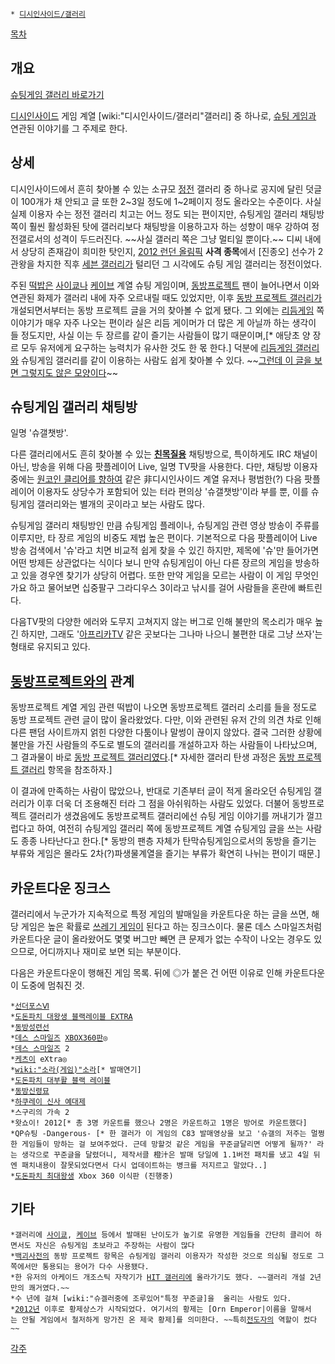  * [[디시인사이드/갤러리]]

[[목차]]
== 개요 ==
[http://gall.dcinside.com/list.php?id=shooting 슈팅게임 갤러리 바로가기]

[[디시인사이드]] 게임 계열 [wiki:"디시인사이드/갤러리"갤러리] 중 하나로, [[슈팅 게임]]과 연관된 이야기를 그 주제로 한다.

== 상세 ==
디시인사이드에서 흔히 찾아볼 수 있는 소규모 [[정전]] 갤러리 중 하나로 공지에 달린 덧글이 100개가 채 안되고 글 또한 2~3일 정도에 1~2페이지 정도 올라오는 수준이다. 사실 실제 이용자 수는 정전 갤러리 치고는 어느 정도 되는 편이지만, 슈팅게임 갤러리 채팅방 쪽이 훨씬 활성화된 탓에 갤러리보다 채팅방을 이용하고자 하는 성향이 매우 강하여 정전갤로서의 성격이 두드러진다.  ~~사실 갤러리 쪽은 그냥 멀티일 뿐이다.~~ 디씨 내에서 상당히 존재감이 희미한 탓인지, [[2012 런던 올림픽]] '''사격 종목'''에서 [진종오] 선수가 2관왕을 차지한 직후 [[세븐 갤러리]]가 털리던 그 시각에도 슈팅 게임 갤러리는 정전이었다.

주된 [[떡밥]]은 [[사이쿄]]나 [[케이브]] 계열 슈팅 게임이며, [[동방프로젝트]] 팬이 늘어나면서 이와 연관된 화제가 갤러리 내에 자주 오르내릴 때도 있었지만, 이후 [[동방 프로젝트 갤러리]]가 개설되면서부터는 동방 프로젝트 글을 거의 찾아볼 수 없게 됐다. 그 외에는 [[리듬게임]] 쪽 이야기가 매우 자주 나오는 편이라 실은 리듬 게이머가 더 많은 게 아닐까 하는 생각이 들 정도지만, 사실 이는  두 장르를 같이 즐기는 사람들이 많기 때문이며,[* 애당초 양 장르 모두 유저에게 요구하는 능력치가 유사한 것도 한 몫 한다.] 덕분에  [[리듬게임 갤러리]]와 슈팅게임 갤러리를 같이 이용하는 사람도 쉽게 찾아볼 수 있다. ~~[http://gall.dcgame.in/list.php?id=rhythmgame&no=2417749&page=1&recommend=1&recommend=1&bbs= 그런데 이 글을 보면 그렇지도 않은 모양이다]~~

== 슈팅게임 갤러리 채팅방 ==
일명 '슈갤챗방'.

다른 갤러리에서도 흔히 찾아볼 수 있는 '''[[친목질]]용''' 채팅방으로, 특이하게도 IRC 채널이 아닌, 방송을 위해 다음 팟플레이어 Live, 일명 TV팟을 사용한다. 다만, 채팅방 이용자 중에는 [[원코인 클리어를 향하여]] 같은 非디시인사이드 계열 유저나 평범한(?) 다음 팟플레이어 이용자도 상당수가 포함되어 있는 터라 편의상 '슈갤챗방'이라 부를 뿐, 이를 슈팅게임 갤러리와는 별개의 곳이라고 보는 사람도 많다.

슈팅게임 갤러리 채팅방인 만큼 슈팅게임 플레이나, 슈팅게임 관련 영상 방송이 주류를 이루지만, 타 장르 게임의 비중도 제법 높은 편이다. 기본적으로 다음 팟플레이어 Live 방송 검색에서 '슈'라고 치면 비교적 쉽게 찾을 수 있긴 하지만, 제목에 '슈'만 들어가면 어떤 방제든 상관없다는 식이다 보니 만약 슈팅게임이 아닌 다른 장르의 게임을 방송하고 있을 경우엔 찾기가 상당히 어렵다. 또한 만약 게임을 모르는 사람이 이 게임 무엇인가요 하고 물어보면 십중팔구 그라디우스 3이라고 낚시를 걸어 사람들을 혼란에 빠트린다.

다음TV팟의 다양한 에러와 도무지 고쳐지지 않는 버그로 인해 불만의 목소리가 매우 높긴 하지만, 그래도 '[[아프리카TV]] 같은 곳보다는 그나마 나으니 불편한 대로 그냥 쓰자'는 형태로 유지되고 있다.


== [[동방프로젝트]]와의 관계 ==
동방프로젝트 계열 게임 관련 떡밥이 나오면 동방프로젝트 갤러리 소리를 들을 정도로 동방 프로젝트 관련 글이 많이 올라왔었다. 다만, 이와 관련된 유저 간의 의견 차로 인해 다른 팬덤 사이트까지 얽힌 다양한 다툼이나 말썽이 끊이지 않았다. 결국 그러한 상황에 불만을 가진 사람들의 주도로 별도의 갤러리를 개설하고자 하는 사람들이 나타났으며, 그 결과물이 바로 [[동방 프로젝트 갤러리]]였다.[* 자세한 갤러리 탄생 과정은 [[동방 프로젝트 갤러리]] 항목을 참조하자.]

이 결과에 만족하는 사람이 많았으나, 반대로 기존부터 글이 적게 올라오던 슈팅게임 갤러리가 이후 더욱 더 조용해진 터라 그 점을 아쉬워하는 사람도 있었다. 더불어 동방프로젝트 갤러리가 생겼음에도 동방프로젝트 갤러리에선 슈팅 게임 이야기를 꺼내기가 껄끄럽다고 하여, 여전히 슈팅게임 갤러리 쪽에 동방프로젝트 계열 슈팅게임 글을 쓰는 사람도 종종 나타난다고 한다.[* 동방의 팬층 자체가 탄막슈팅게임으로서의 동방을 즐기는 부류와 게임은 몰라도 2차(?)파생물계열을 즐기는 부류가 확연히 나뉘는 편이기 때문.]

== 카운트다운 징크스 ==
갤러리에서 누군가가 지속적으로 특정 게임의 발매일을 카운트다운 하는 글을 쓰면, 해당 게임은 높은 확률로 [[쓰레기 게임]]이 된다고 하는 징크스이다. 물론 데스 스마일즈처럼 카운트다운 글이 올라왔어도 몇몇 버그만 빼면 큰 문제가 없는 수작이 나오는 경우도 있으므로, 어디까지나 재미로 보면 되는 부분이다.

다음은 카운트다운이 행해진 게임 목록.  뒤에 ◎가 붙은 건 어떤 이유로 인해 카운트다운이 도중에 멈춰진 것.

 *[[선더포스Ⅵ]]
 *[[도돈파치 대왕생 블랙레이블 EXTRA]]
 *[[동방성련선]]
 *[[데스 스마일즈]] [[XBOX360]]판◎
 *[[데스 스마일즈]] 2
 *[[케츠이]] eXtra◎
 *[[wiki:"소라(게임)"소라]][* 발매연기]
 *[[도돈파치 대부활 블랙 레이블]] 
 *[[동방신령묘]]
 *[[하쿠레이 신사 예대제]]
 *스구리의 가속 2
 *왓쇼이! 2012[* 총 3명 카운트를 했으나 2명은 카운트하고 1명은 방어로 카운트했다]
 *QP슈팅 -Dangerous- [* 한 갤러가 이 게임의 C83 발매영상을 보고 '슈갤의 저주는 멀쩡한 게임들이 망하는 걸 보여주었다. 근데 망할것 같은 게임을 꾸준글달리면 어떻게 될까?' 라는 생각으로 꾸준글을 달렸더니, 제작서클 橙汁은 발매 당일에 1.1버전 패치를 냈고 4일 뒤엔 패치내용이 잘못되었다면서 다시 업데이트하는 병크를 저지르고 말았다..]
 *[[도돈파치 최대왕생]] Xbox 360 이식판 (진행중)

== 기타  ==
 *갤러리에 [[사이쿄]], [[케이브]] 등에서 발매된 난이도가 높기로 유명한 게임들을 간단히 클리어 하면서도 자신은 슈팅게임 초보라고 주장하는 사람이 많다
 *[[백괴사전]]의 동방 프로젝트 항목은 슈팅게임 갤러리 이용자가 작성한 것으로 의심될 정도로 그쪽에서만 통용되는 용어가 다수 사용됐다.
 *한 유저의 아케이드 개조스틱 자작기가 [[HIT 갤러리]]에 올라가기도 했다. ~~갤러리 개설 2년만의 쾌거였다.~~
 *수 년에 걸쳐 [wiki:"슈겔러중에 조루있어"특정 꾸준글]을  올리는 사람도 있다.
 *[[2012년]] 이후로 황제상스가 시작되었다. 여기서의 황제는 [Orn Emperor|이름을 말해서는 안될 게임에서 철저하게 망가진 온 제국 황제]를 의미한다. ~~특히[[구스타프(게임 제작자)|전도자]]의 역할이 컸다~~


[[각주]]
